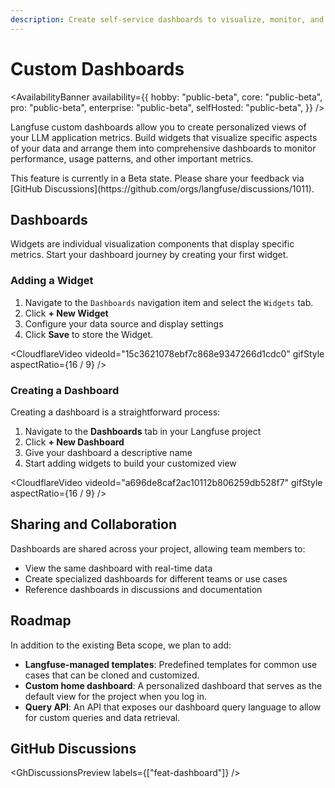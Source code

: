 ```yaml
---
description: Create self-service dashboards to visualize, monitor, and share insights from your LLM application data.
---
```


# Custom Dashboards

<AvailabilityBanner
  availability={{
    hobby: "public-beta",
    core: "public-beta",
    pro: "public-beta",
    enterprise: "public-beta",
    selfHosted: "public-beta",
  }}
/>

Langfuse custom dashboards allow you to create personalized views of your LLM application metrics.
Build widgets that visualize specific aspects of your data and arrange them into comprehensive dashboards
to monitor performance, usage patterns, and other important metrics.

<Callout type="info">
  This feature is currently in a Beta state.
  Please share your feedback via [GitHub Discussions](https://github.com/orgs/langfuse/discussions/1011).
</Callout>

## Dashboards

Widgets are individual visualization components that display specific metrics.
Start your dashboard journey by creating your first widget.

### Adding a Widget

1. Navigate to the `Dashboards` navigation item and select the `Widgets` tab.
2. Click **+ New Widget**
3. Configure your data source and display settings
4. Click **Save** to store the Widget.

<CloudflareVideo
  videoId="15c3621078ebf7c868e9347266d1cdc0"
  gifStyle
  aspectRatio={16 / 9}
/>

### Creating a Dashboard

Creating a dashboard is a straightforward process:

1. Navigate to the **Dashboards** tab in your Langfuse project
2. Click **+ New Dashboard**
3. Give your dashboard a descriptive name
4. Start adding widgets to build your customized view

<CloudflareVideo
  videoId="a696de8caf2ac10112b806259db528f7"
  gifStyle
  aspectRatio={16 / 9}
/>

## Sharing and Collaboration

Dashboards are shared across your project, allowing team members to:

- View the same dashboard with real-time data
- Create specialized dashboards for different teams or use cases
- Reference dashboards in discussions and documentation

## Roadmap

In addition to the existing Beta scope, we plan to add:

- **Langfuse-managed templates**: Predefined templates for common use cases that can be cloned and customized.
- **Custom home dashboard**: A personalized dashboard that serves as the default view for the project when you log in.
- **Query API**: An API that exposes our dashboard query language to allow for custom queries and data retrieval.

## GitHub Discussions


<GhDiscussionsPreview labels={["feat-dashboard"]} />
